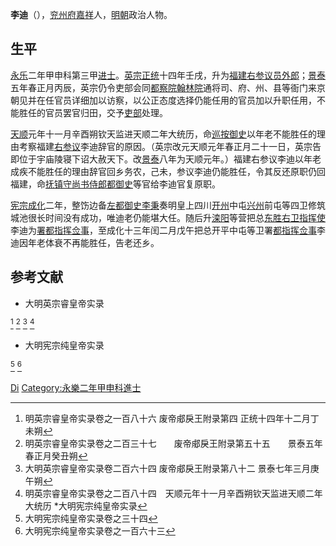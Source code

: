 {{Otheruses|other=名为李迪的其他人物|李迪}}
{{Expand|time=2015-03-04T05:22:47+00:00}}

'''李迪'''（{{bd|？||？}}），[[兖州府|兖州府]][[嘉祥|嘉祥]]人，[[明朝|明朝]]政治人物。

== 生平 ==
[[永乐|永乐]]二年甲申科第三甲[[进士|进士]]。[[明英宗|英宗]][[正统_(年号)|正统]]十四年壬戌，升为[[福建|福建]][[右参议|右参议]][[员外郎|员外郎]]；[[景泰|景泰]]五年春正月丙辰，英宗仍令吏部会同[[都察院|都察院]][[翰林院|翰林院]]通将司、府、州、县等衙门来京朝见并在任官员详细加以访察，以公正态度选择仍能任用的官员加以升职任用，不能胜任的官员罢官归田，交予[[吏部|吏部]]处理。

[[天顺_(明朝)|天顺]]元年十一月辛酉朔钦天监进天顺二年大统历，命[[巡按御史|巡按御史]]以年老不能胜任的理由考察福建[[右参议|右参议]]李迪辞官的原因。（英宗改元天顺元年春正月二十一日，英宗告即位于宇庙陵寝下诏大赦天下。改[[景泰|景泰]]八年为天顺元年。）福建右参议李迪以年老成疾不能胜任的理由辞官回乡务农，己未，参议李迪仍能胜任，令其反还原职仍回福建，命[[抚镇守|抚镇守]][[尚书|尚书]][[侍郎|侍郎]][[都御史|都御史]]等官给李迪官复原职。

[[明宪宗|宪宗]][[成化|成化]]二年，整饬边备[[左都御史|左都御史]][[李秉|李秉]]奏明皇上四川[[开州|开州]]中屯[[兴州|兴州]]前屯等四卫修筑城池很长时间没有成功，唯迪老仍能堪大任。随后升[[滦阳|滦阳]]等营把总[[东胜|东胜]][[右卫指挥使|右卫指挥使]]李迪为[[署都指挥佥事|署都指挥佥事]]，至成化十三年闰二月戊午把总开平中屯等卫署[[都指挥佥事|都指挥佥事]]李迪因年老体衰不再能胜任，告老还乡。

==参考文献==
{{Reflist}}
*大明英宗睿皇帝实录
<ref>明英宗睿皇帝实录卷之一百八十六 废帝郕戾王附录第四 正统十四年十二月丁未朔</ref>
<ref>明英宗睿皇帝实录卷之二百三十七　　废帝郕戾王附录第五十五　　景泰五年春正月癸丑朔</ref>
<ref>大明英宗睿皇帝实录卷二百六十四  废帝郕戾王附录第八十二   景泰七年三月庚午朔</ref>
<ref>明英宗睿皇帝实录卷之二百八十四　天顺元年十一月辛酉朔钦天监进天顺二年大统历  *大明宪宗纯皇帝实录</ref>
*大明宪宗纯皇帝实录
<ref>大明宪宗纯皇帝实录卷之三十四</ref>
<ref>大明宪宗纯皇帝实录卷之一百六十三</ref>

{{Authority control}}

{{DEFAULTSORT:Li李}}
[[Category:李姓|Di]]
[[Category:永樂二年甲申科進士|Category:永樂二年甲申科進士]]